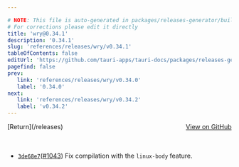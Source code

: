 ```yaml
---

# NOTE: This file is auto-generated in packages/releases-generator/build.ts
# For corrections please edit it directly
title: 'wry@0.34.1'
description: '0.34.1'
slug: 'references/releases/wry/v0.34.1'
tableOfContents: false
editUrl: 'https://github.com/tauri-apps/tauri-docs/packages/releases-generator/build.ts'
pagefind: false
prev:
   link: 'references/releases/wry/v0.34.0'
   label: '0.34.0'
next:
   link: 'references/releases/wry/v0.34.2'
   label: 'v0.34.2'
---
```


			

<ReleaseSidebar slug="references/releases/wry"  packageName="wry" />

<div style="margin-bottom:3rem; display: flex; justify-content: space-between; align-items: center"><span>[Return](/releases)</span><span><a href="https://github.com/tauri-apps/wry/releases/tag/wry-v0.34.1">View on GitHub</a></span></div>

- [`3de68e7`](https://github.com/tauri-apps/wry/commit/3de68e781d52f3c817473c1ee8cc73b392d60c98)([#1043](https://github.com/tauri-apps/wry/pull/1043)) Fix compilation with the `linux-body` feature.

